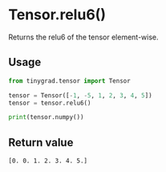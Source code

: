 # Tensor.relu6()

Returns the relu6 of the tensor element-wise.

## Usage
```python copy
from tinygrad.tensor import Tensor

tensor = Tensor([-1, -5, 1, 2, 3, 4, 5])
tensor = tensor.relu6()

print(tensor.numpy())
```

## Return value
```bash
[0. 0. 1. 2. 3. 4. 5.]
```
